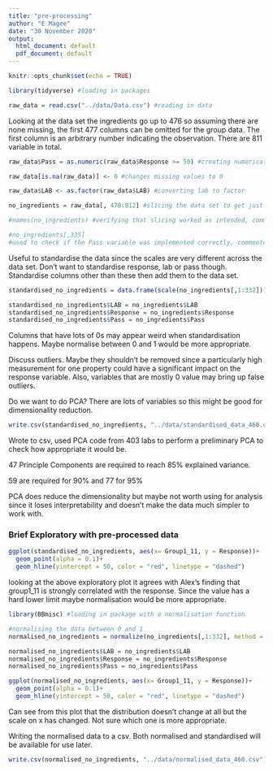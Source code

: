 ```yaml
---
title: "pre-processing"
author: "E Magee"
date: "30 November 2020"
output:
  html_document: default
  pdf_document: default
---
```


```r
knitr::opts_chunk$set(echo = TRUE)
```



```r
library(tidyverse) #loading in packages

raw_data = read.csv("../data/Data.csv") #reading in data
```

Looking at the data set the ingredients go up to 476 so assuming there are none missing, the first 477 columns can be omitted for the group data. The first column is an arbitrary number indicating the observation. There are 811 variable in total.

```r

raw_data$Pass = as.numeric(raw_data$Response >= 50) #creating numerical variable for if it passes test

raw_data[is.na(raw_data)] <- 0 #changes missing values to 0

raw_data$LAB <- as.factor(raw_data$LAB) #converting lab to factor

no_ingredients = raw_data[, 478:812] #slicing the data set to get just groups, lab and response

#names(no_ingredients) #verifying that slicing worked as intended, commented out for the sake of the knitted html

```


```r

#no_ingredients[,335] 
#used to check if the Pass variable was implemented correctly, commented out for the sake of the knitted html

```

Useful to standardise the data since the scales are very different across the data set. Don't want to standardise response, lab or pass though. Standardise columns other than these then add them to the data set.

```r

standardised_no_ingredients = data.frame(scale(no_ingredients[,1:332])) #standardising data.

standardised_no_ingredients$LAB = no_ingredients$LAB
standardised_no_ingredients$Response = no_ingredients$Response
standardised_no_ingredients$Pass = no_ingredients$Pass

```

Columns that have lots of 0s may appear weird when standardisation happens. Maybe normalise between 0 and 1 would be more appropriate.

Discuss outliers. Maybe they shouldn't be removed since a particularly high measurement for one property could have a significant impact on the response variable. Also, variables that are mostly 0 value may bring up false outliers.

Do we want to do PCA? There are lots of variables so this might be good for dimensionality reduction.

```r

write.csv(standardised_no_ingredients, "../data/standardised_data_460.csv")

```

Wrote to csv, used PCA code from 403 labs to perform a preliminary PCA to check how appropriate it would be.

47 Principle Components are required to reach 85% explained variance.

59 are required for 90% and 77 for 95%

PCA does reduce the dimensionality but maybe not worth using for analysis since it loses interpretability and doesn't make the data much simpler to work with.

### Brief Exploratory with pre-processed data

```r

ggplot(standardised_no_ingredients, aes(x= Group1_11, y = Response))+
  geom_point(alpha = 0.1)+
  geom_hline(yintercept = 50, color = "red", linetype = "dashed")

```

looking at the above exploratory plot it agrees with Alex's finding that group1_11 is strongly correlated with the response. Since the value has a hard lower limit maybe normalisation would be more appropriate.



```r
library(BBmisc) #loading in package with a normalisation function
```

```r
#normalising the data between 0 and 1
normalised_no_ingredients = normalize(no_ingredients[,1:332], method = "range")

normalised_no_ingredients$LAB = no_ingredients$LAB
normalised_no_ingredients$Response = no_ingredients$Response
normalised_no_ingredients$Pass = no_ingredients$Pass

ggplot(normalised_no_ingredients, aes(x= Group1_11, y = Response))+
  geom_point(alpha = 0.1)+
  geom_hline(yintercept = 50, color = "red", linetype = "dashed")

```

Can see from this plot that the distribution doesn't change at all but the scale on x has changed. Not sure which one is more appropriate.


Writing the normalised data to a csv. Both normalised and standardised will be available for use later.
```r
write.csv(normalised_no_ingredients, "../data/normalised_data_460.csv")
```

